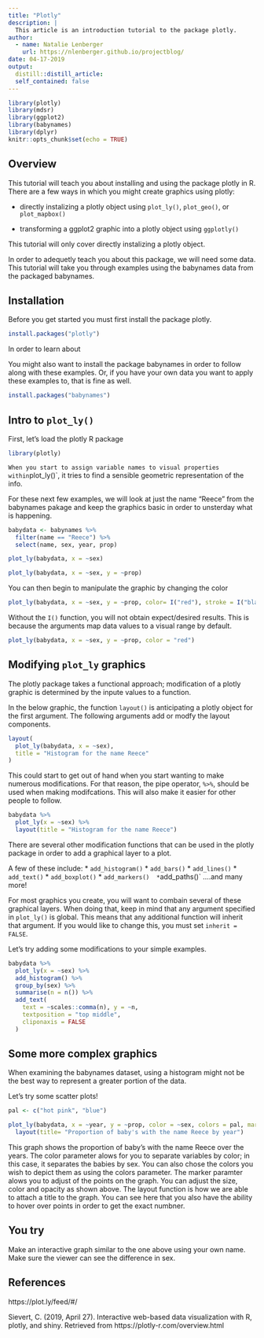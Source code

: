 ```yaml
---
title: "Plotly"
description: |
  This article is an introduction tutorial to the package plotly.
author:
  - name: Natalie Lenberger
    url: https://nlenberger.github.io/projectblog/
date: 04-17-2019
output: 
  distill::distill_article:
  self_contained: false
---
```


```r
library(plotly)
library(mdsr)
library(ggplot2)
library(babynames)
library(dplyr)
knitr::opts_chunk$set(echo = TRUE)
```

## Overview

This tutorial will teach you about installing and using the package plotly in R. There are a few ways in which you might create graphics using plotly:

* directly instalizing a plotly object using `plot_ly()`, `plot_geo()`, or `plot_mapbox()`

* transforming a ggplot2 graphic into a plotly object using `ggplotly()`

This tutorial will only cover directly instalizing a plotly object.

In order to adequetly teach you about this package, we will need some data. This tutorial will take you through examples using the babynames data from the packaged babynames.

## Installation

Before you get started you must first install the package plotly.

```r
install.packages("plotly")
```

In order to learn about

You might also want to install the package babynames in order to follow along with these examples. Or, if you have your own data you want to apply these examples to, that is fine as well.

```r
install.packages("babynames")
```

## Intro to `plot_ly()`

First, let's load the plotly R package

```r
library(plotly)
```
`
When you start to assign variable names to visual properties within `plot_ly()`, it tries to find a sensible geometric representation of the info. 

For these next few examples, we will look at just the name "Reece" from the babynames pakage and keep the graphics basic in order to unsterday what is happening. 


```r
babydata <- babynames %>% 
  filter(name == "Reece") %>% 
  select(name, sex, year, prop) 
```


```r
plot_ly(babydata, x = ~sex)
```


```r
plot_ly(babydata, x = ~sex, y = ~prop)
```

You can then begin to manipulate the graphic by changing the color

```r
plot_ly(babydata, x = ~sex, y = ~prop, color= I("red"), stroke = I("black"))
```

Without the `I()` function, you will not obtain expect/desired results. This is because the arguments map data values to a visual range by default. 

```r
plot_ly(babydata, x = ~sex, y = ~prop, color = "red")
```

## Modifying `plot_ly` graphics

The plotly package takes a functional approach; modification of a plotly graphic is determined by the inpute values to a function.

In the below graphic, the function `layout()` is anticipating a plotly object for the first argument. The following arguments add or modfy the layout components. 

```r
layout(
  plot_ly(babydata, x = ~sex),
  title = "Histogram for the name Reece"
)
```

This could start to get out of hand when you start wanting to make numerous modifications. For that reason, the pipe operator, `%>%`, should be used when making modifcations. This will also make it easier for other people to follow. 

```r
babydata %>% 
  plot_ly(x = ~sex) %>% 
  layout(title = "Histogram for the name Reece")
```

There are several other modification functions that can be used in the plotly package in order to add a graphical layer to a plot. 

A few of these include:
 * `add_histogram()`
 * `add_bars()`
 * `add_lines()`
 * `add_text()`
 * `add_boxplot()`
 * `add_markers()
 * `add_paths()`
....and many more!
 
For most graphics you create, you will want to combain several of these graphical layers. When doing that, keep in mind that any argument specified in `plot_ly()` is global. This means that any additional function will inherit that argument. If you would like to change this, you must set `inherit = FALSE`. 


Let's try adding some modifications to your simple examples.

```r
babydata %>%
  plot_ly(x = ~sex) %>%
  add_histogram() %>%
  group_by(sex) %>%
  summarise(n = n()) %>%
  add_text(
    text = ~scales::comma(n), y = ~n,
    textposition = "top middle",
    cliponaxis = FALSE
  )
```


## Some more complex graphics

When examining the babynames dataset, using a histogram might not be the best way to represent a greater portion of the data. 

Let's try some scatter plots!

```r
pal <- c("hot pink", "blue")

plot_ly(babydata, x = ~year, y = ~prop, color = ~sex, colors = pal, marker = list(size=5, opacity = 0.5)) %>% 
  layout(title= "Proportion of baby's with the name Reece by year")
```

This graph shows the proportion of baby's with the name Reece over the years. The color parameter alows for you to separate variables by color; in this case, it separates the babies by sex. You can also chose the colors you wish to depict them as using the colors parameter. The marker paramter alows you to adjust of the points on the graph. You can adjust the size, color and opacity as shown above. The layout function is how we are able to attach a title to the graph. You can see here that you also have the ability to hover over points in order to get the exact numbner.

## You try

Make an interactive graph similar to the one above using your own name. Make sure the viewer can see the difference in sex. 

## References

https://plot.ly/feed/#/

Sievert, C. (2019, April 27). Interactive web-based data
  visualization with R, plotly, and shiny. Retrieved from
  https://plotly-r.com/overview.html






